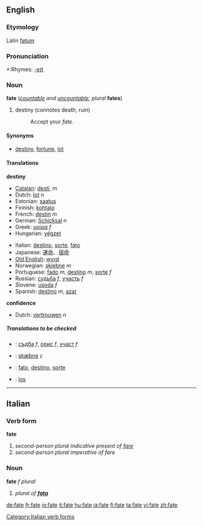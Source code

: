 ==English==

===Etymology===
Latin [[fatum]]

===Pronunciation===
*:Rhymes: [[Rhymes:English:-eɪt|-eɪt]]

===Noun===
'''fate''' (''[[countable]] and [[uncountable]]; plural'' '''fates''')

# destiny (connotes death, ruin)
#:Accept your ''fate''.

====Synonyms====
*[[destiny]], [[fortune]], [[lot]]

====Translations====
'''destiny'''
{{top}}
*[[Catalan]]: [[destí]], ''m''
*Dutch: [[lot]] ''n''
*Estonian: [[saatus]]
*Finnish: [[kohtalo]]
*French: [[destin]] ''m''
*German: [[Schicksal]] ''n''
*Greek: [[μοίρα]] ''f''
*Hungarian: [[végzet]]
{{mid}}
*Italian: [[destino]], [[sorte]], [[fato]]
*Japanese: [[運命]]、[[宿命]]
*[[Old English]]: [[wyrd]]
*Norwegian: [[skjebne]] ''m''
*Portuguese: [[fado#Portuguese|fado]] ''m'', [[destino#Portuguese|destino]] ''m'', [[sorte#Portuguese|sorte]] ''f''
*Russian: [[судьба]] ''f'', [[участь]] ''f''
*Slovene: [[usoda]] ''f''
*Spanish: [[destino#Spanish|destino]] ''m'', [[azar]] {{m}}
{{bottom}}

'''confidence'''
{{top}}
*Dutch: [[vertrouwen]] ''n''
{{mid}}
{{bottom}}

=====Translations to be checked=====
<!--Remove this section once all of the translations below have been moved into
the tables above.-->
{{checktrans}}

*{{ttbc|Bulgarian}}: [[съдба#Bulgarian|съдба]] ''f'', [[орис#Bulgarian|орис]] ''f'', [[участ#Bulgarian|участ]] ''f''
*{{ttbc|Danish}}: [[skæbne]] ''c''
*{{ttbc|Interlingua}}: [[fato]], [[destino#Interlingua|destino]], [[sorte#Interlingua|sorte]]
*{{ttbc|Polish}}: [[los#Polish|los]]

----

==Italian==
===Verb form===
'''fate'''

#''second-person plural indicative present of [[fare]]''
#''second-person plural imperative of fare''
[[Category:Italian verb forms]]
===Noun===
'''fate''' ''f plural''

#''plural of '''[[fata]]'''''

[[de:fate]]
[[fr:fate]]
[[io:fate]]
[[it:fate]]
[[hu:fate]]
[[ja:fate]]
[[fi:fate]]
[[ta:fate]]
[[vi:fate]]
[[zh:fate]]